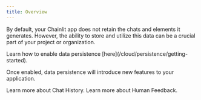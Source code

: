 ```yaml
---
title: Overview
---
```


By default, your Chainlit app does not retain the chats and elements it generates. However, the ability to store and utilize this data can be a crucial part of your project or organization.

<Note>
  Learn how to enable data persistence
  [here](/cloud/persistence/getting-started).
</Note>

Once enabled, data persistence will introduce new features to your application.

<CardGroup cols={2}>
  <Card
    title="Chat History"
    icon="clock-rotate-left"
    color="#ea5a0c"
    href="/chat-data/history"
  >
    Learn more about Chat History.
  </Card>
  <Card
    title="Human Feedback"
    icon="comment"
    color="#0285c7"
    href="/chat-data/feedback"
  >
    Learn more about Human Feedback.
  </Card>
</CardGroup>
